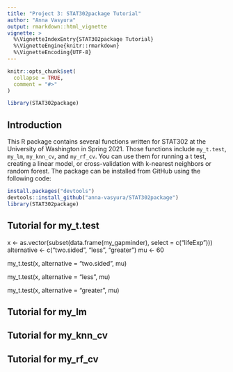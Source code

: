 ```yaml
---
title: "Project 3: STAT302package Tutorial"
author: "Anna Vasyura"
output: rmarkdown::html_vignette
vignette: >
  %\VignetteIndexEntry{STAT302package Tutorial}
  %\VignetteEngine{knitr::rmarkdown}
  %\VignetteEncoding{UTF-8}
---
```


```r
knitr::opts_chunk$set(
  collapse = TRUE,
  comment = "#>"
)
```

```r
library(STAT302package)
```

## Introduction

This R package contains several functions written for STAT302 at the University of Washington in Spring 2021. Those functions include `my_t.test`, `my_lm`, `my_knn_cv`, and `my_rf_cv`. You can use them for running a t test, creating a linear model, or cross-validation with k-nearest neighbors or random forest. The package can be installed from GitHub using the following code:

```r
install.packages("devtools")
devtools::install_github("anna-vasyura/STAT302package")
library(STAT302package)
```

## Tutorial for my_t.test

x <- as.vector(subset(data.frame(my_gapminder), select = c("lifeExp")))
alternative <- c("two.sided", "less", "greater")
mu <- 60

my_t.test(x, alternative = "two.sided", mu)

my_t.test(x, alternative = "less", mu)

my_t.test(x, alternative = "greater", mu)

## Tutorial for my_lm

## Tutorial for my_knn_cv

## Tutorial for my_rf_cv